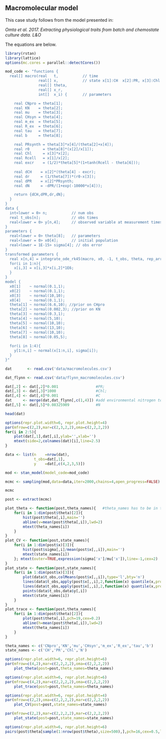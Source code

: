 ## Macromolecular model

This case study follows from the model presented in:

*Omta et al. 2017. Extracting physiological traits from batch and chemostate culture data. L&O*

The equations are below.

\begin{equation} \frac{dC}{dt} = (C_{syn} - E)P \end{equation}
\begin{equation} \frac{dP}{dt} = P_{syn}P \end{equation}
\begin{equation} \frac{dr}{dt} = \frac{1}{\tau}(r_0 - r) \end{equation}
\begin{equation} \frac{dN}{dt} = -\frac{dP}{dt} \end{equation}

\begin{equation} P_{syn} = \mu\left(\frac{N}{N+K}\right) \end{equation}
\begin{equation} r_0 = b\frac{P}{C} \end{equation}
\begin{equation} r_{cell} = \frac{C}{P} \end{equation}
\begin{equation} E = \frac{1}{2}m_{ex}\left(1+\tanh\left(r_{cell} - r_{ex}\right)\right) \end{equation}


```r
library(rstan)
library(lattice)
options(mc.cores = parallel::detectCores())
```


```r
mod_code <- "functions {
  real[] macro(real   t,           // time
               real[] x,           // state x[1]:CH  x[2]:PR, x[3]:Chl , x[4]:N
               real[] theta,
               real[] x_r,
               int[]  x_i) {       // parameters

    real CNpro = theta[1]; 
    real KN    = theta[2];    
    real mu    = theta[3]; 
    real CHsyn = theta[4]; 
    real m_ex  = theta[5];  
    real R_ex  = theta[6];  
    real tau   = theta[7];
    real b     = theta[8];

    real PRsynth = theta[3]*x[4]/(theta[2]+x[4]);
    real r0      = theta[8]*(x[2]/x[1]);
    real Chl     = x[3]*x[2];
    real Rcell   = x[1]/x[2];
    real excr    = (1/2)*theta[5]*(1+tanh(Rcell - theta[6]));
    
    real dCH    = x[2]*(theta[4] - excr);
    real dr     = (1/theta[7])*(r0-x[3]);
    real dPR    = x[2]*PRsynth;
    real dN     = -dPR/(1+exp(-10000*x[4])); 

    return {dCH,dPR,dr,dN};
  }
}
data {
  int<lower = 0> n;           // num obs
  real t_obs[n];              // obs times
  real<lower = 0> y[n,4];     // observed variable at measurement times
}
parameters {
  real<lower = 0> theta[8];   // parameters
  real<lower = 0> x0[4];      // initial population
  real<lower = 1E-15> sigma[4]; // obs error
}
transformed parameters {
  real x[n,4] = integrate_ode_rk45(macro, x0, -1, t_obs, theta, rep_array(0.0,0), rep_array(0,0), 1e-6, 1e-5, 1e3) ;
  for(i in 1:n){
    x[i,3] = x[i,3]*x[i,2]*1E6;
  }
}
model {
  x0[1]    ~ normal(0.1,1);
  x0[2]    ~ normal(0.1,1);
  x0[3]    ~ normal(10,10);
  x0[4]    ~ normal(0.1,1);  
  theta[1] ~ normal(6.6,10); //prior on CHpro
  theta[2] ~ normal(0.002,3); //prior on KN
  theta[3] ~ normal(0.3,1);
  theta[4] ~ normal(5,10);
  theta[5] ~ normal(10,10);
  theta[6] ~ normal(13,10);
  theta[7] ~ normal(10,10); 
  theta[8] ~ normal(0.05,5); 
  
  for(i in 1:4){
    y[1:n,i] ~ normal(x[1:n,i], sigma[i]);
  }
}"
```


```r
dat       <- read.csv('data/macromolecules.csv')
```


```r
dat_flynn <- read.csv('data/flynn_macromolecules.csv')
```


```r
dat[,2] <- dat[,2]*0.001                 #PR;
dat[,3] <- dat[,3]*1000                  #Chl;
dat[,4] <- dat[,4]*0.001                 #C
dat     <- merge(dat,dat_flynn[,c(1,4)]) #add environmental nitrogen to the data
dat[,5] <- dat[,5]*0.08325909            #N
```


```r
head(dat)
```


```r
options(repr.plot.width=6, repr.plot.height=4)
par(mfrow=c(2,2),mar=c(2,3,2,2),oma=c(2,2,2,2))
for(i in 2:5){
    plot(dat[,1],dat[,i],ylab='',xlab='')
    mtext(side=2,colnames(dat)[i],line=2.5)
}
```


```r
data <- list(n    =nrow(dat),
             t_obs=dat[,1],
             y    =dat[,c(4,2,3,5)])
```


```r
mod <- stan_model(model_code=mod_code)
```


```r
mcmc <- sampling(mod,data=data,iter=2000,chains=4,open_progress=FALSE)
```


```r
mcmc
```


```r
post <- extract(mcmc)
```


```r
plot_theta <- function(post,theta_names){   #theta_names has to be in the the same order 
	for(i in 1:dim(post$theta)[2]){
		hist(post$theta[,i],main='')
		abline(v=mean(post$theta[,i]),lwd=2)
		mtext(theta_names[i])
	}
}
plot_CV <- function(post,state_names){
	for(i in 1:dim(post$x)[3]){
		hist(post$sigma[,i]/mean(post$x[,,i]),main='')
		mtext(state_names[i])
	}; mtext(outer=TRUE,expression(sigma['x']/mu['x']),line=-1,cex=2)
}
plot_state <- function(post,state_names){
	for(i in 1:dim(post$x)[3]){
		plot(data$t_obs,colMeans(post$x[,,i]),type='l',bty='n')
		lines(data$t_obs,apply(post$x[,,i],2,function(x) quantile(x,probs=0.025)),lty=2)
		lines(data$t_obs,apply(post$x[,,i],2,function(x) quantile(x,probs=0.975)),lty=2)
		points(data$t_obs,data$y[,i])
		mtext(state_names[i])
	}
}	
plot_trace <- function(post,theta_names){
	for(i in 1:dim(post$theta)[2]){
		plot(post$theta[,i],pch=19,cex=0.2)
		abline(h=mean(post$theta[,i]),lwd=2)
		mtext(theta_names[i])
	}
}                           
```


```r
theta_names <- c('CNpro','KN','mu','CHsyn','m_ex','R_ex','tau','b')
state_names <- c('CH','PR','Chl','N')
```


```r
options(repr.plot.width=6, repr.plot.height=6)
par(mfrow=c(4,2),mar=c(2,2,2,2),oma=c(2,2,2,2))
	plot_theta(post=post,theta_names=theta_names)
```


```r
options(repr.plot.width=6, repr.plot.height=6)
par(mfrow=c(4,2),mar=c(2,2,2,2),oma=c(2,2,2,2))
	plot_trace(post=post,theta_names=theta_names)
```


```r
options(repr.plot.width=6, repr.plot.height=4)
par(mfrow=c(2,2),oma=c(2,2,2,2),mar=c(2,2,2,2))
	plot_CV(post=post,state_names=state_names)
```


```r
par(mfrow=c(2,2),mar=c(2,2,2,2),mar=c(2,2,2,2))
	plot_state(post=post,state_names=state_names)
```


```r
options(repr.plot.width=6, repr.plot.height=6)
pairs(post$theta[sample(1:nrow(post$theta),size=500),],pch=16,cex=0.5,labels=theta_names)
```
